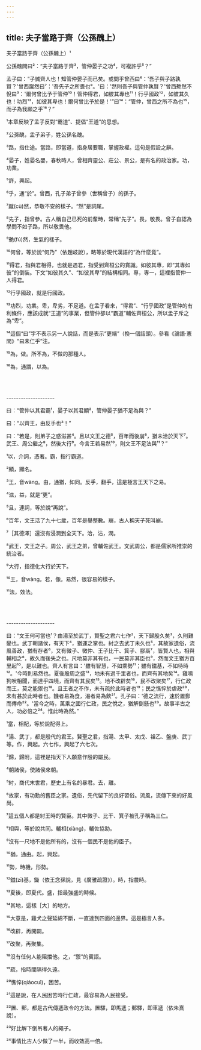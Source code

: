 ```yaml
---
---
---
```

title: 夫子當路于齊（公孫醜上）
---




夫子當路于齊（公孫醜上）¹

公孫醜問曰²：“夫子當路于齊³，管仲晏子之功⁴，可複許乎⁵？”

孟子曰：“子誠齊人也！知管仲晏子而已矣。或問乎曾西曰⁶：'吾子與子路孰賢？'曾西蹴然曰⁷：'吾先子之所畏也⁸。'曰：'然則吾子與管仲孰賢？'曾西艴然不悅曰⁹：'爾何曾比予于管仲¹⁰！管仲得君，如彼其專也¹¹！行乎國政¹²，如彼其久也！功烈¹³，如彼其卑也！爾何曾比予於是！'”曰¹⁴：“管仲，曾西之所不為也¹⁵，而子為我願之乎¹⁶？”

¹本章反映了孟子反對“霸道”、提倡“王道”的思想。

²公孫醜，孟子弟子，姓公孫名醜。

³路，指仕途。當路，即當道，指身居要職，掌握政權。這句是假設之辭。

⁴晏子，姓晏名嬰，春秋時人，曾相齊靈公、莊公、景公，是有名的政治家。功，功業。

⁵許，興起。

⁶乎，通“於”。曾西，孔子弟子曾參（世稱曾子）的孫子。

⁷蹴(cù)然，恭敬不安的樣子。“然”是詞尾。

⁸先子，指曾參。古人稱自己已死的前輩時，常稱“先子”。畏，敬畏。曾子自認為學問不如子路，所以敬畏他。

⁹艴(fú)然，生氣的樣子。

¹⁰何曾，等於說“何乃”（依趙岐說），略等於現代漢語的“為什麼竟”。

¹¹得君，指與君相得，也就是遇君，指受到齊桓公的賞識。如彼其專，即“其專如彼”的倒裝。下文“如彼其久”、“如彼其卑”的結構相同。專，專一，這裡指管仲一人得君。

¹²行乎國政，就是行國政。

¹³功烈，功業。卑，卑劣，不足道。在孟子看來，“得君”、“行乎國政”是管仲的有利條件，應該成就“王道”的事業，但管仲卻以“霸道”輔佐齊桓公，所以孟子斥之為“卑”。

¹⁴這個“曰”字不表示另一人說話，而是表示“更端”（換一個話頭）。參看《論語·憲問》“曰未仁乎”注。

¹⁵為，做。所不為，不做的那種人。

¹⁶為，通謂，以為。



<br/><br/><br/>--------------------

曰：“管仲以其君霸¹，晏子以其君顯²，管仲晏子猶不足為與？”

曰：“以齊王，由反手也³！”

曰：“若是，則弟子之惑滋甚⁴。且以文王之德⁵，百年而後崩⁶，猶未洽於天下⁷。武王、周公繼之⁸，然後大行⁹。今言王若易然¹⁰，則文王不足法與¹¹？”

¹以，介詞，憑著。霸，指行霸道。

²顯，顯名。

³王，音wàng。由，通猶，如同。反手，翻手，這是極言王天下之易。

⁴滋，益，就是“更”。

⁵且，連詞，等於說“再說”。

⁶百年，文王活了九十七歲，百年是舉整數。崩，古人稱天子死叫崩。

⁷［其德澤］還沒有浸潤到全天下。洽，沾，潤。

⁸武王，文王之子。周公，武王之弟，曾輔佐武王。文武周公，都是儒家所推崇的統治者。

⁹大行，指德化大行於天下。

¹⁰王，音wàng。若，像。易然，很容易的樣子。

¹¹法，效法。



<br/><br/><br/>--------------------

曰：“文王何可當也¹？由湯至於武丁，賢聖之君六七作²，天下歸殷久矣³，久則難變也。武丁朝諸侯，有天下⁴，猶運之掌也。紂之去武丁未久也⁵，其故家遺俗，流風善政，猶有存者⁶，又有微子、微仲、王子比干、箕子、膠鬲⁷，皆賢人也，相與輔相之⁸，故久而後失之也。尺地莫非其有也，一民莫非其臣也⁹，然而文王猶方百里起¹⁰，是以難也。齊人有言曰：'雖有智慧，不如乘勢¹¹；雖有鎡基，不如待時¹²。'今時則易然也。夏後殷周之盛¹³，地未有過千里者也，而齊有其地矣¹⁴。雞鳴狗吠相聞，而達乎四境，而齊有其民矣¹⁵。地不改辟矣¹⁶，民不改聚矣¹⁷，行仁政而王，莫之能禦也¹⁸。且王者之不作，未有疏於此時者也¹⁹；民之憔悴於虐政²⁰，未有甚於此時者也。饑者易為食，渴者易為飲²¹。孔子曰：'德之流行，速於置郵而傳命²²。'當今之時，萬乘之國行仁政，民之悅之，猶解倒懸也²³。故事半古之人，功必倍之²⁴。惟此時為然。”

¹當，相配，等於說配得上。

²湯、武丁，都是殷代的君王。賢聖之君，指湯、太甲、太戊、祖乙、盤庚、武丁等。作，興起。六七作，興起了六七次。

³歸，歸附，這裡是指天下人願意作殷的屬民。

⁴朝諸侯，使諸侯來朝。

⁵紂，商代末世君，歷史上有名的暴君。去，離。

⁶故家，有功勳的舊臣之家。遺俗，先代留下的良好習俗。流風，流傳下來的好風尚。

⁷這五個人都是紂王時的賢臣。其中微子、比干、箕子被孔子稱為三仁。

⁸相與，等於說共同。輔相(xiàng)，輔佐協助。

⁹沒有一尺地不是他所有的，沒有一個民不是他的臣子。

¹⁰猶，通由。起，興起。

¹¹勢，時機，形勢。

¹²鎡(zī)基，鋤（依王念孫說，見《廣雅疏證》）。時，指農時。

¹³夏後，即夏代。盛，指最強盛的時候。

¹⁴其地，這樣［大］的地方。

¹⁵大意是，雞犬之聲延綿不斷，一直達到四面的邊界。這是極言人多。

¹⁶改辟，再開闢。

¹⁷改聚，再聚集。

¹⁸沒有任何人能阻擋他。之，“禦”的賓語。

¹⁹疏，指時間隔得久遠。

²⁰憔悴(qiáocuì)，困苦。

²¹這是說，在人民困苦時行仁政，最容易為人民接受。

²²置、郵，都是古代傳遞政令的方法。置驛，即馬遞；郵驛，即車遞（依朱熹說）。

²³好比解下倒吊著人的繩子。

²⁴事情比古人少做了一半，而收效高一倍。